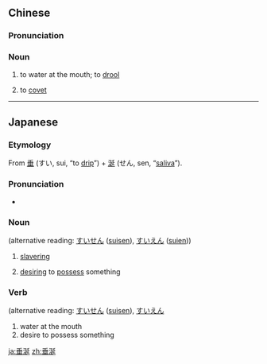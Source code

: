 ==Chinese==
{{zh-forms}}

===Pronunciation===
{{zh-pron
|m=chuíxián
|c=seoi4 jin4
|cat=n
}}

===Noun===
{{zh-noun}}

# to water at the mouth; to [[drool]]
# {{qualifier|by extension}} to [[covet]]

----

==Japanese==
{{ja-kanjitab|垂|涎}}

===Etymology===
From [[垂]] (すい, sui, “to [[drip]]”) + [[涎]] (せん, sen, “[[saliva]]”).

===Pronunciation===
* {{a|Common accent}} {{ja-accent-common|heiban|す|いぜん|sùízéń}}

===Noun===
{{ja-noun|すいぜん}} (alternative reading: [[すいせん]] ([[suisen]]), {{qualifier|customary}} [[すいえん]] ([[suien]]))

# [[slaver]]ing
# {{lb|ja|figuratively}} [[desire|desiring]] to [[possess]] something

===Verb===
{{ja-verb-suru|k|hira=すいぜん|rom=suizen}} (alternative reading: [[すいせん]] ([[suisen]]), {{qualifier|customary}} [[すいえん]]

# water at the mouth
# desire to possess something

[[ja:垂涎]]
[[zh:垂涎]]